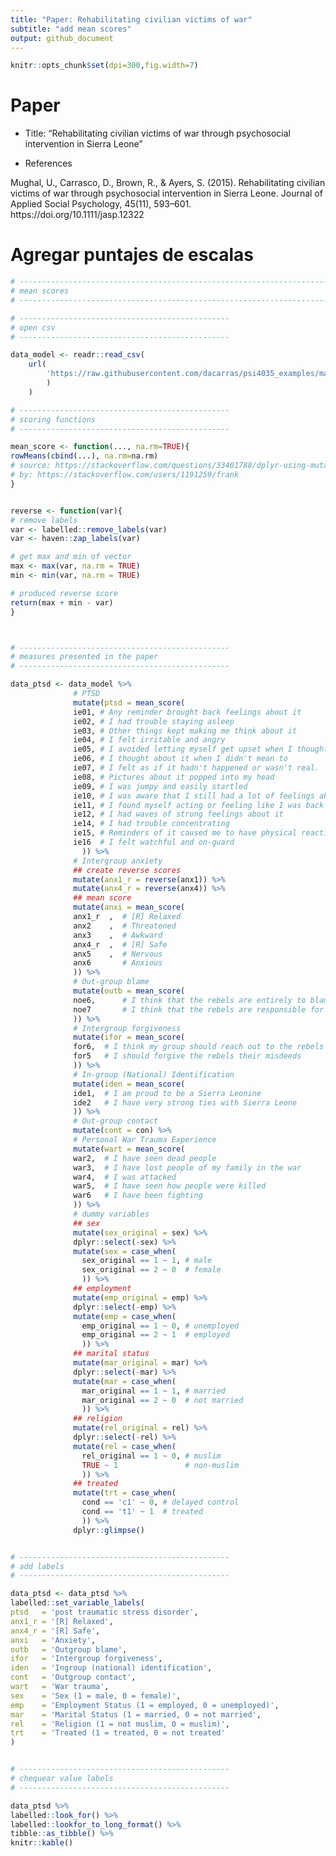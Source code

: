 ```yaml
---
title: "Paper: Rehabilitating civilian victims of war"
subtitle: "add mean scores"
output: github_document
---
```


```r
knitr::opts_chunk$set(dpi=300,fig.width=7)
```

# Paper


- Title: "Rehabilitating civilian victims of war through psychosocial intervention in Sierra Leone"

- References

Mughal, U., Carrasco, D., Brown, R., & Ayers, S. (2015). Rehabilitating civilian victims of war through psychosocial intervention in Sierra Leone. Journal of Applied Social Psychology, 45(11), 593–601. https://doi.org/10.1111/jasp.12322


# Agregar puntajes de escalas

```r

# -----------------------------------------------------------------------------
# mean scores
# -----------------------------------------------------------------------------

# -----------------------------------------------
# open csv
# -----------------------------------------------

data_model <- readr::read_csv(
    url(
        'https://raw.githubusercontent.com/dacarras/psi4035_examples/master/data/ptsd_data.csv'
        )
    )

# -----------------------------------------------
# scoring functions
# -----------------------------------------------

mean_score <- function(..., na.rm=TRUE){
rowMeans(cbind(...), na.rm=na.rm)
# source: https://stackoverflow.com/questions/33401788/dplyr-using-mutate-like-rowmeans
# by: https://stackoverflow.com/users/1191259/frank
}


reverse <- function(var){
# remove labels
var <- labelled::remove_labels(var)
var <- haven::zap_labels(var)

# get max and min of vector
max <- max(var, na.rm = TRUE)
min <- min(var, na.rm = TRUE)

# produced reverse score
return(max + min - var)
}



# -----------------------------------------------
# measures presented in the paper
# -----------------------------------------------

data_ptsd <- data_model %>%
              # PTSD
              mutate(ptsd = mean_score(
              ie01, # Any reminder brought back feelings about it
              ie02, # I had trouble staying asleep
              ie03, # Other things kept making me think about it
              ie04, # I felt irritable and angry
              ie05, # I avoided letting myself get upset when I thought about it or was reminded of it
              ie06, # I thought about it when I didn't mean to
              ie07, # I felt as if it hadn't happened or wasn't real.
              ie08, # Pictures about it popped into my head
              ie09, # I was jumpy and easily startled
              ie10, # I was aware that I still had a lot of feelings about it, but I didn't deal with them
              ie11, # I found myself acting or feeling like I was back at that time
              ie12, # I had waves of strong feelings about it
              ie14, # I had trouble concentrating
              ie15, # Reminders of it caused me to have physical reactions such as sweating, trouble breathing, nausea or a pounding heart
              ie16  # I felt watchful and on-guard
                )) %>%
              # Intergroup anxiety
              ## create reverse scores
              mutate(anx1_r = reverse(anx1)) %>%
              mutate(anx4_r = reverse(anx4)) %>%
              ## mean score
              mutate(anxi = mean_score(
              anx1_r  ,  # [R] Relaxed
              anx2    ,  # Threatened
              anx3    ,  # Awkward
              anx4_r  ,  # [R] Safe
              anx5    ,  # Nervous
              anx6       # Anxious
              )) %>%
              # Out-group blame
              mutate(outb = mean_score(
              noe6,      # I think that the rebels are entirely to blame for what they have done during the war 
              noe7       # I think that the rebels are responsible for everything they did
              )) %>%
              # Intergroup forgiveness
              mutate(ifor = mean_score(
              for6,  # I think my group should reach out to the rebels and forgive them what they have done
              for5   # I should forgive the rebels their misdeeds              
              )) %>%
              # In-group (National) Identification
              mutate(iden = mean_score(
              ide1,  # I am proud to be a Sierra Leonine
              ide2   # I have very strong ties with Sierra Leone
              )) %>%
              # Out-group contact
              mutate(cont = con) %>%
              # Personal War Trauma Experience
              mutate(wart = mean_score(
              war2,  # I have seen dead people
              war3,  # I have lost people of my family in the war
              war4,  # I was attacked
              war5,  # I have seen how people were killed
              war6   # I have been fighting                
              )) %>%
              # dummy variables
              ## sex
              mutate(sex_original = sex) %>%
              dplyr::select(-sex) %>%
              mutate(sex = case_when(
                sex_original == 1 ~ 1, # male
                sex_original == 2 ~ 0  # female
                )) %>%
              ## employment
              mutate(emp_original = emp) %>%
              dplyr::select(-emp) %>%
              mutate(emp = case_when(
                emp_original == 1 ~ 0, # unemployed
                emp_original == 2 ~ 1  # employed
                )) %>%
              ## marital status
              mutate(mar_original = mar) %>%
              dplyr::select(-mar) %>%
              mutate(mar = case_when(
                mar_original == 1 ~ 1, # married
                mar_original == 2 ~ 0  # not married
                )) %>%
              ## religion
              mutate(rel_original = rel) %>%
              dplyr::select(-rel) %>%
              mutate(rel = case_when(
                rel_original == 1 ~ 0, # muslim
                TRUE ~ 1               # non-muslim
                )) %>%
              ## treated
              mutate(trt = case_when(
                cond == 'c1' ~ 0, # delayed control
                cond == 't1' ~ 1  # treated
                )) %>%
              dplyr::glimpse()


# -----------------------------------------------
# add labels
# -----------------------------------------------

data_ptsd <- data_ptsd %>%
labelled::set_variable_labels(
ptsd   = 'post traumatic stress disorder',
anx1_r = '[R] Relaxed',
anx4_r = '[R] Safe',
anxi   = 'Anxiety',
outb   = 'Outgroup blame',
ifor   = 'Intergroup forgiveness',
iden   = 'Ingroup (national) identification',
cont   = 'Outgroup contact',
wart   = 'War trauma',
sex    = 'Sex (1 = male, 0 = female)',
emp    = 'Employment Status (1 = employed, 0 = unemployed)',
mar    = 'Marital Status (1 = married, 0 = not married',
rel    = 'Religion (1 = not muslim, 0 = muslim)',
trt    = 'Treated (1 = treated, 0 = not treated'
)


# -----------------------------------------------
# chequear value labels
# -----------------------------------------------

data_ptsd %>%
labelled::look_for() %>%
labelled::lookfor_to_long_format() %>%
tibble::as_tibble() %>%
knitr::kable()



```

